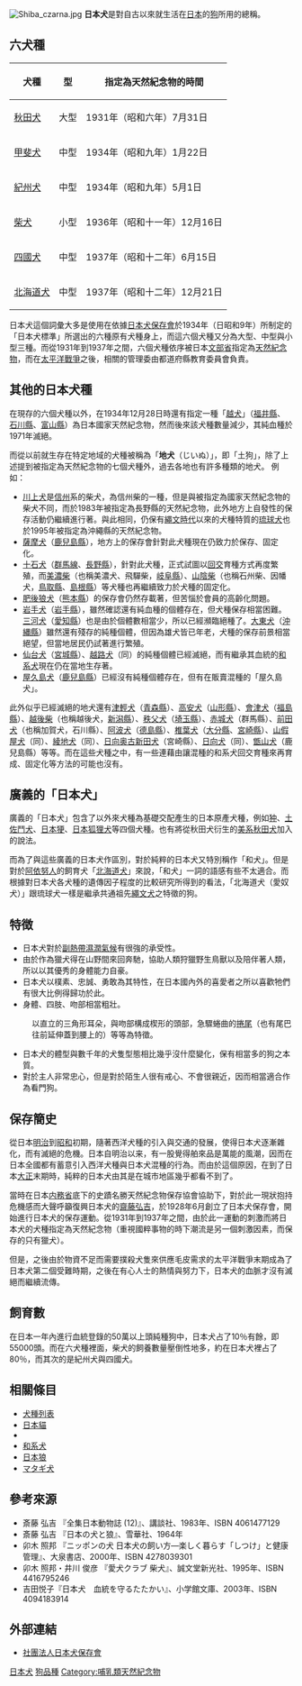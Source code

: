 [[File:Shiba_czarna.jpg|thumb]]
{{japanese|日本犬|にほんけん、にほんいぬ|Nihonken、Nihoninu}}
'''日本犬'''是對自古以來就生活在[[日本|日本]]的[[狗|狗]]所用的總稱。

== 六犬種 ==
{| class="wikitable" 
|-
! 犬種 !! 型 !! 指定為天然紀念物的時間
|-
| [[秋田犬|秋田犬]] || 大型 || 1931年（昭和六年）7月31日
|-
| [[甲斐犬|甲斐犬]] || 中型 || 1934年（昭和九年）1月22日
|-
| [[紀州犬|紀州犬]] || 中型 || 1934年（昭和九年）5月1日
|-
| [[柴犬|柴犬]] || 小型 || 1936年（昭和十一年）12月16日
|-
| [[四國犬|四國犬]] || 中型 || 1937年（昭和十二年）6月15日
|-
| [[北海道犬|北海道犬]] || 中型 || 1937年（昭和十二年）12月21日
|}
日本犬這個詞彙大多是使用在依據[[日本犬保存會|日本犬保存會]]於1934年（日昭和9年）所制定的「日本犬標準」所選出的六種原有犬種身上，而這六個犬種又分為大型、中型與小型三種。而從1931年到1937年之間，六個犬種依序被日本[[文部省|文部省]]指定為[[天然紀念物|天然紀念物]]，而在[[太平洋戰爭|太平洋戰爭]]之後，相關的管理委由都道府縣教育委員會負責。

== 其他的日本犬種 ==
在現存的六個犬種以外，在1934年12月28日時還有指定一種「[[越犬|越犬]]」（[[福井縣|福井縣]]、[[石川縣|石川縣]]、[[富山縣|富山縣]]）為日本國家天然紀念物，然而後來該犬種數量減少，其純血種於1971年滅絕。

而從以前就生存在特定地域的犬種被稱為「'''地犬'''（じいぬ）」，即「土狗」，除了上述提到被指定為天然紀念物的七個犬種外，過去各地也有許多種類的地犬。
例如：
* [[川上犬|川上犬]]是[[信州|信州]]系的柴犬，為信州柴的一種，但是與被指定為國家天然紀念物的柴犬不同，而於1983年被指定為長野縣的天然紀念物，此外地方上自發性的保存活動仍繼續進行著。與此相同，仍保有[[繩文時代|繩文時代]]以來的犬種特質的[[琉球犬|琉球犬]]也於1995年被指定為沖繩縣的天然紀念物。
* [[薩摩犬|薩摩犬]]（[[鹿兒島縣|鹿兒島縣]]），地方上的保存會針對此犬種現在仍致力於保存、固定化。
* [[十石犬|十石犬]]（[[群馬線|群馬線]]、[[長野縣|長野縣]]），針對此犬種，正式試圖以[[回交|回交]]育種方式再度繁殖，而[[美濃柴|美濃柴]]（也稱美濃犬、飛驒柴，[[岐阜縣|岐阜縣]]）、[[山陰柴|山陰柴]]（也稱石州柴、因幡犬，[[鳥取縣|鳥取縣]]、[[島根縣|島根縣]]）等犬種也再繼續致力於犬種的固定化。
* [[肥後狼犬|肥後狼犬]]（[[熊本縣|熊本縣]]）的保存會仍然存載著，但苦惱於會員的高齡化問題。
* [[岩手犬|岩手犬]]（[[岩手縣|岩手縣]]），雖然確認還有純血種的個體存在，但犬種保存相當困難。[[三河犬|三河犬]]（[[愛知縣|愛知縣]]）也是由於個體數相當少，所以已經瀕臨絕種了。[[大東犬|大東犬]]（[[沖縄縣|沖縄縣]]）雖然還有殘存的純種個體，但因為雄犬皆已年老，犬種的保存前景相當絕望，但當地居民仍試著進行繁殖。
* [[仙台犬|仙台犬]]（[[宮城縣|宮城縣]]）、[[越路犬|越路犬]]（同）的純種個體已經滅絕，而有繼承其血統的[[和系犬|和系犬]]現在仍在當地生存著。
* [[屋久島犬|屋久島犬]]（[[鹿兒島縣|鹿兒島縣]]）已經沒有純種個體存在，但有在販賣混種的「屋久島犬」。

此外似乎已經滅絕的地犬還有[[津輕犬|津輕犬]]（[[青森縣|青森縣]]）、[[高安犬|高安犬]]（[[山形縣|山形縣]]）、[[會津犬|會津犬]]（[[福島縣|福島縣]]）、[[越後柴|越後柴]]（也稱越後犬，[[新潟縣|新潟縣]]）、[[秩父犬|秩父犬]]（[[埼玉縣|埼玉縣]]）、[[赤城犬|赤城犬]]（群馬縣）、[[前田犬|前田犬]]（也稱加賀犬，石川縣）、[[阿波犬|阿波犬]]（[[德島縣|德島縣]]）、[[椎葉犬|椎葉犬]]（[[大分縣|大分縣]]、[[宮崎縣|宮崎縣]]）、[[山假屋犬|山假屋犬]]（同）、[[綾地犬|綾地犬]]（同）、[[日向奥古新田犬|日向奥古新田犬]]（宮崎縣）、[[日向犬|日向犬]]（同）、[[甑山犬|甑山犬]]（鹿兒島縣）等等。而在這些犬種之中，有一些連藉由讓混種的和系犬回交育種來再育成、固定化等方法的可能也沒有。

== 廣義的「日本犬」 ==
廣義的「日本犬」包含了以外來犬種為基礎交配產生的日本原產犬種，例如[[日本狆|狆]]、[[土佐鬥犬|土佐鬥犬]]、[[日本㹴|日本㹴]]、[[日本狐狸犬|日本狐狸犬]]等四個犬種。也有將從秋田犬衍生的[[美系秋田犬|美系秋田犬]]加入的說法。

而為了與這些廣義的日本犬作區別，對於純粹的日本犬又特別稱作「和犬」。但是對於[[阿伊努人|阿依努人]]的飼育犬「[[北海道犬|北海道犬]]」來說，「和犬」一詞的語感有些不太適合。而根據對日本犬各犬種的遺傳因子程度的比較研究所得到的看法，「北海道犬（愛奴犬）」跟琉球犬一樣是繼承共通祖先[[繩文犬|繩文犬]]之特徵的狗。

== 特徴 ==
*日本犬對於[[副熱帶濕潤氣候|副熱帶濕潤氣候]]有很強的承受性。
*由於作為獵犬得在山野間來回奔馳，協助人類狩獵野生鳥獸以及陪伴著人類，所以以其優秀的身體能力自豪。
*日本犬以樸素、忠誠、勇敢為其特性，在日本國內外的喜愛者之所以喜歡牠們有很大比例得歸功於此。
*身體、四肢、吻部相當粗壯。
:以直立的三角形耳朵，與吻部構成楔形的頭部，急驟蜷曲的[[捲尾|捲尾]]（也有尾巴往前延伸蓋到腰上的）等等為特徵。
*日本犬的體型與數千年的犬隻型態相比幾乎沒什麼變化，保有相當多的狗之本質。
*對於主人非常忠心，但是對於陌生人很有戒心、不會很親近，因而相當適合作為看門狗。

== 保存簡史 ==
從日本[[明治|明治]]到[[昭和|昭和]]初期，隨著西洋犬種的引入與交通的發展，使得日本犬逐漸雜化，而有滅絕的危機。日本自明治以来，有一股覺得舶來品是萬能的風潮，因而在日本全國都有蓄意引入西洋犬種與日本犬混種的行為。而由於這個原因，在到了日本[[大正|大正]]末期時，純粹的日本犬由其是在城市地區幾乎都看不到了。

當時在日本[[内務省_(日本)|内務省]]底下的史蹟名勝天然紀念物保存協會協助下，對於此一現狀抱持危機感而大聲呼籲復興日本犬的[[齋藤弘吉|齋藤弘吉]]，於1928年6月創立了日本犬保存會，開始進行日本犬的保存運動。從1931年到1937年之間，由於此一運動的刺激而將日本犬的犬種指定為天然紀念物（重視國粹事物的時下潮流是另一個刺激因素，而保存的只有獵犬）。

但是，之後由於物資不足而需要撲殺犬隻來供應毛皮需求的太平洋戰爭末期成為了日本犬第二個受難時期，之後在有心人士的熱情與努力下，日本犬的血脈才沒有滅絕而繼續流傳。

== 飼育數 ==
在日本一年內進行血統登錄的50萬以上頭純種狗中，日本犬占了10％有餘，即55000頭。而在六犬種裡面，柴犬的飼養數量壓倒性地多，約在日本犬裡占了80％，而其次的是紀州犬與四國犬。

== 相關條目 ==
*[[犬種列表|犬種列表]]
*[[日本貓|日本貓]]
*{{Tsl|en|Backcrossing|回交}}
*[[和系犬|和系犬]]
*[[日本狼|日本狼]]
*[[マタギ犬|マタギ犬]]

== 參考來源 ==
* 斎藤 弘吉 『全集日本動物誌 (12)』、講談社、1983年、ISBN 4061477129
* 斎藤 弘吉 『日本の犬と狼』、雪華社、1964年
* 卯木 照邦 『ニッポンの犬 日本犬の飼い方―楽しく暮らす「しつけ」と健康管理』、大泉書店、2000年、ISBN 4278039301
* 卯木 照邦・井川 俊彦 『愛犬クラブ 柴犬』、誠文堂新光社、1995年、ISBN 4416795246
* 吉田悦子『日本犬　血統を守るたたかい』、小学館文庫、2003年、ISBN 4094183914

== 外部連結 ==
*[http://www.nihonken-hozonkai.or.jp/ 社團法人日本犬保存會] {{Wayback|url=http://www.nihonken-hozonkai.or.jp/ |date=20210313195440 }}

{{日本犬}}

[[Category:日本犬|]]
[[Category:狗品種|狗品種]]
[[Category:哺乳類天然紀念物|Category:哺乳類天然紀念物]]